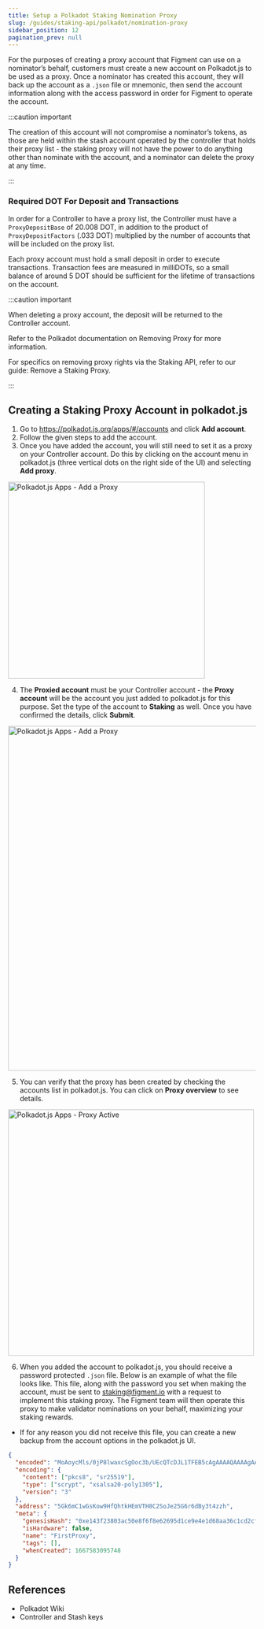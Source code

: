 ```yaml
---
title: Setup a Polkadot Staking Nomination Proxy
slug: /guides/staking-api/polkadot/nomination-proxy
sidebar_position: 12
pagination_prev: null
---
```



For the purposes of creating a proxy account that Figment can use on a nominator’s
behalf, customers must create a new account on Polkadot.js to be used as a proxy.
Once a nominator has created this account, they will back up the account as a `.json` file
or mnemonic, then send the account information along with the access password in order for
Figment to operate the account.

:::caution important

The creation of this account will not compromise a nominator’s tokens,
as those are held within the stash account operated by the
controller that holds their proxy list - the staking proxy will not have the power to do
anything other than nominate with the account, and a nominator can delete the proxy at
any time.

:::

### Required DOT For Deposit and Transactions

In order for a Controller to have a proxy list, the Controller must have a
`ProxyDepositBase` of 20.008 DOT, in addition to the product of `ProxyDepositFactors` (.033 DOT)
multiplied by the number of accounts that will be included on the proxy list.

Each proxy account must hold a small deposit in order to execute transactions.
Transaction fees are measured in milliDOTs, so a small balance of around 5 DOT should be sufficient for the lifetime of transactions on the account.

:::caution important

When deleting a proxy account, the deposit will be returned to the Controller account.

Refer to the Polkadot documentation on <Link to="https://wiki.polkadot.network/docs/learn-proxies#removing-proxy">Removing Proxy</Link> for more information.

For specifics on removing proxy rights via the Staking API, refer to our guide: <Link to="/guides/staking-api/remove-staking-proxy">Remove a Staking Proxy</Link>.

:::

## Creating a Staking Proxy Account in polkadot.js

1. Go to <Link to="https://polkadot.js.org/apps/#/accounts">https://polkadot.js.org/apps/#/accounts</Link> and click **Add account**.
2. Follow the given steps to add the account.
3. Once you have added the account, you will still need to set it as a proxy on your Controller account. Do this by clicking on the account menu in polkadot.js (three vertical dots on the right side of the UI) and selecting **Add proxy**.

<img
  src={img1}
  width="400"
  className="shadow--tl inline-image"
  alt="Polkadot.js Apps - Add a Proxy"
/>

4. The **Proxied account** must be your Controller account - the **Proxy account** will be the account you just added to polkadot.js for this purpose. Set the type of the account to **Staking** as well. Once you have confirmed the details, click **Submit**.

<img
  src={img2}
  width="700"
  className="shadow--tl inline-image"
  alt="Polkadot.js Apps - Add a Proxy"
/>

5. You can verify that the proxy has been created by checking the accounts list in polkadot.js. You can click on **Proxy overview** to see details.

<img
  src={img3}
  width="500"
  className="shadow--tl inline-image"
  alt="Polkadot.js Apps - Proxy Active"
/>

6. When you added the account to polkadot.js, you should receive a password protected `.json` file. Below is an example of what the file looks like.
   This file, along with the password you set when making the account, must be sent to <Link to="mailto:staking@figment.io">staking@figment.io</Link> with a request to implement this staking proxy. The Figment team will then operate this proxy to make validator nominations on your behalf, maximizing your staking rewards.

- If for any reason you did not receive this file, you can create a new backup from the account options in the polkadot.js UI.

```json
{
  "encoded": "MoAoycMls/0jP8lwaxcSgOoc3b/UEcQTcDJL1TFEB5cAgAAAAQAAAAgAAACWbWFR374N1mmw4l9IOyzSsy/HfBYAqmLKifd4qhfhL89zr1FlNKVAJozgN3Br8eAUjIfF0VcIIjqemCv2PJ3F8IMLaNO2IZ/PNxg3X7VEVdANjBAscAMSmWhLfEQAcqA4vsdsYJo/J1ORV0h0zIetF5WQZ1WaTDAcJLzLXKmEtRweaELSPxVLopKo0l+lHsIyQLS9hCVkTsfdrs6W",
  "encoding": {
    "content": ["pkcs8", "sr25519"],
    "type": ["scrypt", "xsalsa20-poly1305"],
    "version": "3"
  },
  "address": "5Gk6mC1wGsKow9HfQhtkHEmVTH8C2SoJe25G6r6dBy3t4zzh",
  "meta": {
    "genesisHash": "0xe143f23803ac50e8f6f8e62695d1ce9e4e1d68aa36c1cd2cfd15340213f3423e",
    "isHardware": false,
    "name": "FirstProxy",
    "tags": [],
    "whenCreated": 1667583095748
  }
}
```

## References

- <Link to="https://wiki.polkadot.network/docs/">Polkadot Wiki</Link>
- <Link to="https://wiki.polkadot.network/docs/learn-keys#%23%23%22controller%22-and-%22stash%22-keys">
    Controller and Stash keys
  </Link>
